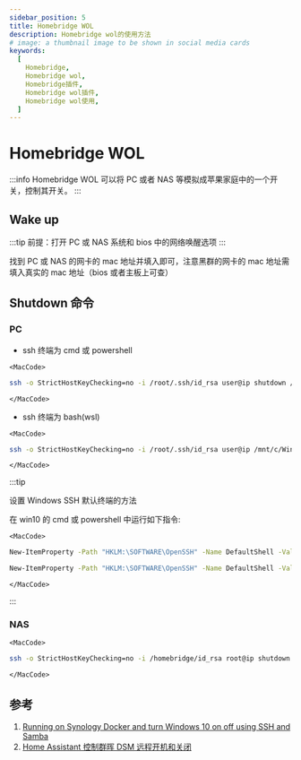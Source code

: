 ```yaml
---
sidebar_position: 5
title: Homebridge WOL
description: Homebridge wol的使用方法
# image: a thumbnail image to be shown in social media cards
keywords:
  [
    Homebridge,
    Homebridge wol,
    Homebridge插件,
    Homebridge wol插件,
    Homebridge wol使用,
  ]
---
```



# Homebridge WOL

:::info
Homebridge WOL 可以将 PC 或者 NAS 等模拟成苹果家庭中的一个开关，控制其开关。
:::

## Wake up

:::tip
前提：打开 PC 或 NAS 系统和 bios 中的网络唤醒选项
:::

找到 PC 或 NAS 的网卡的 mac 地址并填入即可，注意黑群的网卡的 mac 地址需填入真实的 mac 地址（bios 或者主板上可查）

## Shutdown 命令

### PC

- ssh 终端为 cmd 或 powershell

```mdx-code-block
<MacCode>
```

```bash showLineNumbers
ssh -o StrictHostKeyChecking=no -i /root/.ssh/id_rsa user@ip shutdown /s /t 0
```

```mdx-code-block
</MacCode>
```

- ssh 终端为 bash(wsl)

```mdx-code-block
<MacCode>
```

```bash showLineNumbers
ssh -o StrictHostKeyChecking=no -i /root/.ssh/id_rsa user@ip /mnt/c/Windows/System32/cmd.exe /c shutdown /s /t 0
```

```mdx-code-block
</MacCode>
```

:::tip

设置 Windows SSH 默认终端的方法

在 win10 的 cmd 或 powershell 中运行如下指令:

```mdx-code-block
<MacCode>
```

<Tabs>
  <TabItem value="powershell" label="设置为powershell" default>

```bash showLineNumbers
New-ItemProperty -Path "HKLM:\SOFTWARE\OpenSSH" -Name DefaultShell -Value "C:\Windows\System32\WindowsPowerShell\v1.0\powershell.exe" -PropertyType String -Force
```

  </TabItem>
  <TabItem value="bash" label="设置为bash(wsl)">

```bash showLineNumbers
New-ItemProperty -Path "HKLM:\SOFTWARE\OpenSSH" -Name DefaultShell -Value "C:\Windows\System32\bash.exe" -PropertyType String -Force
```

  </TabItem>
</Tabs>

```mdx-code-block
</MacCode>
```

:::

### NAS

```mdx-code-block
<MacCode>
```

```bash showLineNumbers
ssh -o StrictHostKeyChecking=no -i /homebridge/id_rsa root@ip shutdown -h now
```

```mdx-code-block
</MacCode>
```

## 参考

1. [Running on Synology Docker and turn Windows 10 on off using SSH and Samba](https://github.com/AlexGustafsson/homebridge-wol/wiki/Running-on-Synology-Docker-and-turn-Windows-10-on-off-using-SSH-and-Samba)
2. [Home Assistant 控制群晖 DSM 远程开机和关闭](https://panfake.com/2020/01/23/home-assistant-synology-remote-power-on-power-off/)
